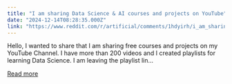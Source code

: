 ```yaml
---
title: "I am sharing Data Science & AI courses and projects on YouTube"
date: "2024-12-14T08:28:35.000Z"
link: "https://www.reddit.com/r/artificial/comments/1hdyirh/i_am_sharing_data_science_ai_courses_and_projects/"
---
```


Hello, I wanted to share that I am sharing free courses and projects on my YouTube Channel. I have more than 200 videos and I created playlists for learning Data Science. I am leaving the playlist lin...

[Read more](https://www.reddit.com/r/artificial/comments/1hdyirh/i_am_sharing_data_science_ai_courses_and_projects/)
